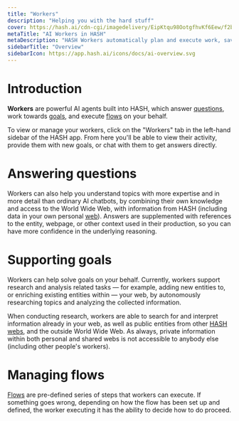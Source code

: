 ```yaml
---
title: "Workers"
description: "Helping you with the hard stuff"
cover: https://hash.ai/cdn-cgi/imagedelivery/EipKtqu98OotgfhvKf6Eew/f2b4136e-eecb-4427-e19e-1096b370ad00/public
metaTitle: "AI Workers in HASH"
metaDescription: "HASH Workers automatically plan and execute work, saving you time and money, improving quality, and helping you get more done"
sidebarTitle: "Overview"
sidebarIcon: https://app.hash.ai/icons/docs/ai-overview.svg
---
```


# Introduction

**Workers** are powerful AI agents built into HASH, which answer [questions](/guide/workers/chat), work towards [goals](/guide/workers/goals), and execute [flows](/guide/flows) on your behalf.

To view or manage your workers, click on the "Workers" tab in the left-hand sidebar of the HASH app. From here you'll be able to view their activity, provide them with new goals, or chat with them to get answers directly.

# Answering questions

Workers can also help you understand topics with more expertise and in more detail than ordinary AI chatbots, by combining their own knowledge and access to the World Wide Web, with information from HASH (including data in your own personal [web](/guide/webs)). Answers are supplemented with references to the entity, webpage, or other context used in their production, so you can have more confidence in the underlying reasoning.

# Supporting goals

Workers can help solve goals on your behalf. Currently, workers support research and analysis related tasks — for example, adding new entities to, or enriching existing entities within — your web, by autonomously researching topics and analyzing the collected information.

When conducting research, workers are able to search for and interpret information already in your web, as well as public entities from other [HASH webs](/guide/webs), and the outside World Wide Web. As always, private information within both personal and shared webs is not accessible to anybody else (including other people's workers).

# Managing flows

[Flows](/guide/flows) are pre-defined series of steps that workers can execute. If something goes wrong, depending on how the flow has been set up and defined, the worker executing it has the ability to decide how to do proceed.
